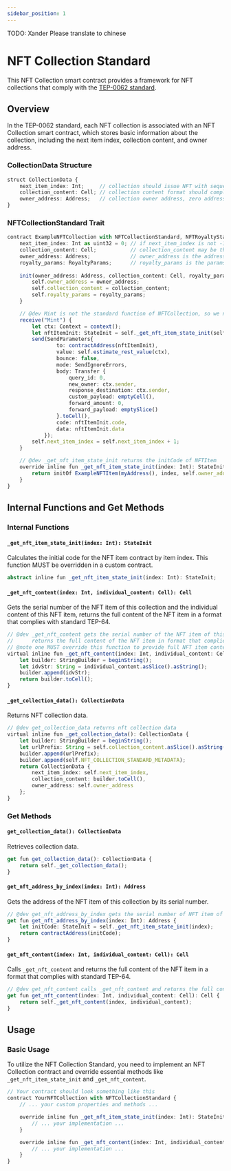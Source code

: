 ```yaml
---
sidebar_position: 1
---
```


TODO: Xander Please translate to chinese

# NFT Collection Standard

This NFT Collection smart contract provides a framework for NFT collections that comply with the [TEP-0062 standard](https://github.com/ton-blockchain/TEPs/blob/master/text/0062-nft-standard.md).

## Overview

In the TEP-0062 standard, each NFT collection is associated with an NFT Collection smart contract, which stores basic information about the collection, including the next item index, collection content, and owner address.

### CollectionData Structure

```typescript
struct CollectionData {
    next_item_index: Int;     // collection should issue NFT with sequential indexes starting from 1. -1 value implies non-sequential collections.
    collection_content: Cell; // collection content format should comply with TEP64 
    owner_address: Address;   // collection owner address, zero address if no owner
}
```

### NFTCollectionStandard Trait

```typescript
contract ExampleNFTCollection with NFTCollectionStandard, NFTRoyaltyStandard, Estimatable, Deployable {
    next_item_index: Int as uint32 = 0; // if next_item_index is not -1, means sequential minting is enabled. We want a sequential minting in this example so we set it to uint32.
    collection_content: Cell;           // collection_content may be the prefix of individual_content
    owner_address: Address;             // owner_address is the address of the owner of the collection
    royalty_params: RoyaltyParams;      // royalty_params is the params of royalty
    
    init(owner_address: Address, collection_content: Cell, royalty_params: RoyaltyParams) {
        self.owner_address = owner_address;
        self.collection_content = collection_content;
        self.royalty_params = royalty_params;
    }

    // @dev Mint is not the standard function of NFTCollection, so we need to define it by ourselves
    receive("Mint") {
        let ctx: Context = context();
        let nftItemInit: StateInit = self._get_nft_item_state_init(self.next_item_index);
        send(SendParameters{
                to: contractAddress(nftItemInit), 
                value: self.estimate_rest_value(ctx), 
                bounce: false,
                mode: SendIgnoreErrors,
                body: Transfer {
                    query_id: 0,
                    new_owner: ctx.sender,
                    response_destination: ctx.sender,
                    custom_payload: emptyCell(),
                    forward_amount: 0,
                    forward_payload: emptySlice()
                }.toCell(),
                code: nftItemInit.code,
                data: nftItemInit.data
            });
        self.next_item_index = self.next_item_index + 1;
    }

    // @dev _get_nft_item_state_init returns the initCode of NFTItem
    override inline fun _get_nft_item_state_init(index: Int): StateInit {
        return initOf ExampleNFTItem(myAddress(), index, self.owner_address, self.collection_content);
    }
}
```

## Internal Functions and Get Methods

### Internal Functions

#### `_get_nft_item_state_init(index: Int): StateInit`

Calculates the initial code for the NFT item contract by item index. This function MUST be overridden in a custom contract.

```typescript
abstract inline fun _get_nft_item_state_init(index: Int): StateInit;
```

#### `_get_nft_content(index: Int, individual_content: Cell): Cell`

Gets the serial number of the NFT item of this collection and the individual content of this NFT item, returns the full content of the NFT item in a format that complies with standard TEP-64.

```typescript
// @dev _get_nft_content gets the serial number of the NFT item of this collection and the individual content of this NFT item.
//      returns the full content of the NFT item in format that complies with standard TEP-64.
// @note one MUST override this function to provide full NFT item content
virtual inline fun _get_nft_content(index: Int, individual_content: Cell): Cell {
    let builder: StringBuilder = beginString();
    let idvStr: String = individual_content.asSlice().asString();
    builder.append(idvStr);
    return builder.toCell();
}
```

#### `_get_collection_data(): CollectionData`

Returns NFT collection data.

```typescript
// @dev get_collection_data returns nft collection data
virtual inline fun _get_collection_data(): CollectionData {
    let builder: StringBuilder = beginString();
    let urlPrefix: String = self.collection_content.asSlice().asString();
    builder.append(urlPrefix);
    builder.append(self.NFT_COLLECTION_STANDARD_METADATA);
    return CollectionData {
        next_item_index: self.next_item_index,
        collection_content: builder.toCell(),
        owner_address: self.owner_address
    };
}
```

### Get Methods

#### `get_collection_data(): CollectionData`

Retrieves collection data.

```typescript
get fun get_collection_data(): CollectionData {
    return self._get_collection_data();
}
```

#### `get_nft_address_by_index(index: Int): Address`

Gets the address of the NFT item of this collection by its serial number.

```typescript
// @dev get_nft_address_by_index gets the serial number of NFT item of this collection and returns its address
get fun get_nft_address_by_index(index: Int): Address {
    let initCode: StateInit = self._get_nft_item_state_init(index);
    return contractAddress(initCode);
}
```

#### `get_nft_content(index: Int, individual_content: Cell): Cell`

Calls `_get_nft_content` and returns the full content of the NFT item in a format that complies with standard TEP-64.

```typescript
// @dev get_nft_content calls _get_nft_content and returns the full content of the NFT item in format that complies with standard TEP-64.
get fun get_nft_content(index: Int, individual_content: Cell): Cell {
    return self._get_nft_content(index, individual_content);
}
```

## Usage

### Basic Usage

To utilize the NFT Collection Standard, you need to implement an NFT Collection contract and override essential methods like `_get_nft_item_state_init` and `_get_nft_content`.

```typescript
// Your contract should look something like this
contract YourNFTCollection with NFTCollectionStandard {
    // ... your custom properties and methods ...

    override inline fun _get_nft_item_state_init(index: Int): StateInit {
        // ... your implementation ...
    }

    override inline fun _get_nft_content(index: Int, individual_content: Cell): Cell {
        // ... your implementation ...
    }
}
```

